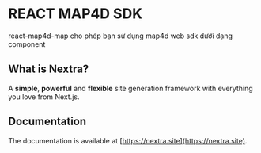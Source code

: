# REACT MAP4D SDK
 
react-map4d-map cho phép bạn sử dụng map4d web sdk dưới dạng component

## What is Nextra?

A **simple**, **powerful** and **flexible** site generation framework with everything you love from Next.js.

## Documentation

The documentation is available at [https://nextra.site](https://nextra.site).
